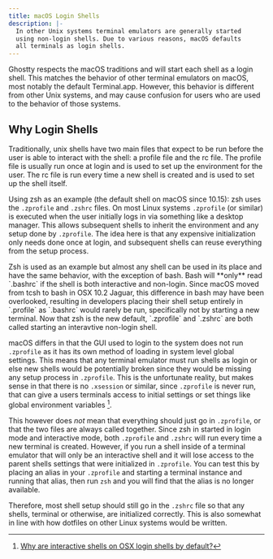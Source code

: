 ```yaml
---
title: macOS Login Shells
description: |-
  In other Unix systems terminal emulators are generally started
  using non-login shells. Due to various reasons, macOS defaults
  all terminals as login shells.
---
```


Ghostty respects the macOS traditions and will start each shell as a login
shell. This matches the behavior of other terminal emulators on macOS, most
notably the default Terminal.app. However, this behavior is different from
other Unix systems, and may cause confusion for users who are used to the
behavior of those systems.

## Why Login Shells

Traditionally, unix shells have two main files that expect to be run before the user
is able to interact with the shell: a profile file and the rc file. The
profile file is usually run once at login and is used to set up the environment
for the user. The rc file is run every time a new shell is created and is used
to set up the shell itself.

Using zsh as an example (the default shell on macOS since 10.15):
zsh uses the `.zprofile` and `.zshrc` files. On most Linux systems `.zprofile`
(or similar) is executed when the user initially logs in via something like
a desktop manager. This allows subsequent shells to inherit the environment
and any setup done by `.zprofile`. The idea here is that any expensive
initialization only needs done once at login, and subsequent shells can reuse
everything from the setup process.

<Note>
Zsh is used as an example but almost any shell can be used in its place and
have the same behavior, with the exception of bash. Bash will **only** read
`.bashrc` if the shell is both interactive and non-login. Since macOS moved from
tcsh to bash in OSX 10.2 Jaguar, this difference in bash may have been
overlooked, resulting in developers placing their shell setup entirely in
`.profile` as `.bashrc` would rarely be run, specifically not by starting a new
terminal. Now that zsh is the new default, `.zprofile` and `.zshrc` are both
called starting an interavtive non-login shell.
</Note>

macOS differs in that the GUI used to login to the system does not run
`.zprofile` as it has its own method of loading in system level global
settings. This means that any terminal emulator must run shells as login or
else new shells would be potentially broken since they would be missing any
setup process in `.zprofile`. This is the unfortunate reality, but makes sense
in that there is no `.xsession` or similar, since `.zprofile` is never run,
that can give a users terminals access to initial settings or set things like
global environment variables [^1].

This however does *not* mean that everything should just go in `.zprofile`, or
that the two files are always called together. Since zsh in started in login
mode and interactive mode, both `.zprofile` and `.zshrc` will run every time
a new terminal is created. However, if you run a shell inside of a terminal
emulator that will only be an interactive shell and it will lose access to the
parent shells settings that were initialized in `.zprofile`. You can test this
by placing an alias in your `.zprofile` and starting a terminal instance and
running that alias, then run `zsh` and you will find that the alias is no longer
available.

Therefore, most shell setup should still go in the `.zshrc` file so that any shells,
terminal or otherwise, are initialized correctly. This is also somewhat in line
with how dotfiles on other Linux systems would be written.

[^1]: [Why are interactive shells on OSX login shells by default?](https://unix.stackexchange.com/questions/119627/why-are-interactive-shells-on-osx-login-shells-by-default)
